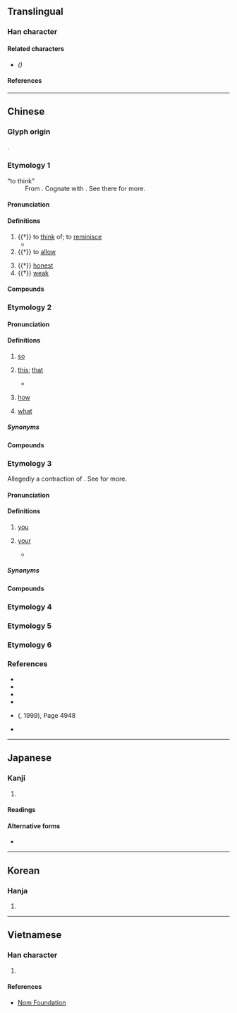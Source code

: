 {{also|㤛}}
{{character info/new}}
==Translingual==

===Han character===
{{Han char|rn=61|rad=心|as=06|sn=10|four=22331|canj=OGP|ids=⿱任心}}

====Related characters====
* {{l|mul|[[㤛]]}} ''({{w|Variant Chinese character}})''

====References====
{{Han ref|kx=0383.160|dkj=10518|dj=0713.070|hdz=42291.030|uh=6041}}

----

==Chinese==

===Glyph origin===
{{Han etym}}
{{Han compound|任|心|c1=p|c2=s|t2=heart|ls=psc}}.

===Etymology 1===
{{zh-forms|alt=㤛,𢗖}}
; “to think”
: From {{inh|zh|sit-pro|*s-njam||to think}}. Cognate with {{och-l|念|to think}}. See there for more.

{{etystub|zh}}

====Pronunciation====
{{zh-pron
|m=rèn
|c=jam6
|mn=
|mc=y
|oc=y
|cat=v,a
}}

====Definitions====
{{zh-hanzi}}

# {{†}} to [[think]] of; to [[reminisce]]
#* {{zh-x|徂 年 幸 未 暮，此 意 可 勤 恁。||CL|ref={{w2|zh|王安石}} ({{w|Wang Anshi}}), {{w2|zh|s:酬王伯虎|pref=《|酬王伯虎|suf=》}}}}
# {{†}} to [[allow]]
#: {{zh-syn|任憑}}
# {{†}} [[honest]]
# {{†}} [[weak]]

====Compounds====
{{zh-der|恁約|恁憑}}

===Etymology 2===
{{zh-forms|alt=按-Hakka,咹-Hakka}}
{{rfe|zh|Uncertain. Some postulate that it is from the fusion of {{zh-l|*那物}}}}

====Pronunciation====
{{zh-pron
|m=恁
|m-s=
|c=jam6,jam5
|c_note=jam6 - original reading; jam5 - vernacular reading
|c-t=
|g=
|h=pfs=án
|j=
|md=
|mn=
|mn-t=rim2
|cat=pron,adv
}}

====Definitions====
{{zh-hanzi}}

# {{lb|zh||literary|or|dialectal}} [[so]]
# {{lb|zh||literary|or|dialectal}} [[this]]; [[that]]
#* {{zh-x|已 去 少年 無計 奈， 且 願 芳心 長 恁{nèn} 在。||CL|ref={{w2|zh|歐陽修}} ({{w|Ouyang Xiu}}), {{w2|zh|s:歐陽修集/卷132#【玉樓春二十九首（之二十三）】|pref=《|玉樓春二十九首之二十三|suf=》}}}}
# {{lb|zh||literary|or|dialectal}} [[how]]
# {{lb|zh||literary|or|dialectal}} [[what]]

=====Synonyms=====
{{zh-dial|這麼}}

====Compounds====
{{zh-der|恁人|恁地|恁時|恁般|恁等|恁麼|恁樣|恁廝|恁的|不恁麼|忒恁|直恁}}

===Etymology 3===
{{zh-forms|alt=您}}
Allegedly a contraction of {{zh-l|汝儂|tr=lí-nâng|you people}}. See {{zh-l|*儂|person; ''pronoun suffix''}} for more.

====Pronunciation====
{{zh-pron
|mn=lín
|mn-t=ning2
|cat=pron,det
}}

====Definitions====
{{zh-hanzi}}

# {{lb|zh|Min Nan}} [[you]] {{qualifier|plural}}
#: {{zh-x|恁 食飽%未？|Have '''[[y'all]]''' eaten?|MN}}
# {{lb|zh|Min Nan}} [[your]] {{qualifier|singular or plural}}
#* {{zh-x|阮{Gún} 將{chiong} 青春 嫁 佇\置{tī} 恁兜，阮{gún} 對 少年 綴\跟{tòe} 你 綴\跟{tòe} 甲 老。|I married off my youth into '''your''' home. Since I was young, I’ve followed you till old-age.|MN|ref='''2001''', {{w2|zh|江蕙}} ({{w|Jody Chiang}}), {{w2|zh|pref=《|家後 (歌曲)|家後|suf=》}}}}

=====Synonyms=====
{{zh-dial|你們}}

====Compounds====
{{zh-der|恁母|恁娘|恁爸|恁嬭|恁老兄|恁厝|恁兜}}

===Etymology 4===
{{zh-see|您|v|{{lb|zh|Mandarin|polite form}} [[you]]}}

===Etymology 5===
{{zh-see|飪|ha}}

===Etymology 6===
{{zh-see|諗|v|{{lb|zh|Cantonese}} to [[think]]; to [[consider]]}}

===References===
* {{R:twedu|B01102}}
* {{R:twedu|A01365-003}}
* {{R:yue:Hanzi}}
* {{Template:R:yue:Jyutjam Ziliu Zaapcung}}
* {{qualifier|Cantonese}} {{lang|zh|《漢語方言大詞典》}} ({{lang|zh|中華書局}}, 1999), Page 4948 <!-- Note: Not the same as 《現代漢語方言大詞典》 (江蘇教育出版社, 2002) -->
* {{thcwd|5971}}

----

==Japanese==

===Kanji===
{{ja-kanji|grade=|rs=心06}}

# {{defn|lang=ja|sort=心06}}

====Readings====
{{ja-readings
|goon=にん
|kanon=じん
|kanyoon=いん
|kun=か-かる <!-- このような, おも-う (Note: To be verified) -->
}}

====Alternative forms====
* {{ja-l|斯かる}}

----

==Korean==

===Hanja===
{{ko-hanja|hangeul=임|eumhun=|rv=im|mr=im|y=im}}

# {{defn|lang=ko|sort=心06}}

----

==Vietnamese==

===Han character===
{{vi-hantu|rs=心06|[[nhắm]], [[nhẩm]], [[nhậm]], [[nhẫm]]}}

# {{defn|lang=vi|sort=心06}}

====References====
* [http://nomfoundation.org/common/nom_details.php?codepoint=6041 Nom Foundation]